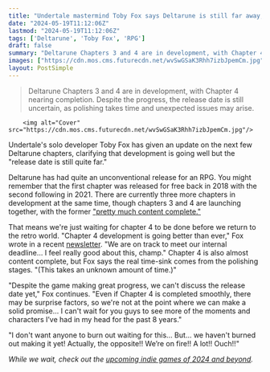 ```yaml
---
title: "Undertale mastermind Toby Fox says Deltarune is still far away, but 'We haven't burned out making it yet! Actually, the opposite!! We're on fire!! A lot!! Ouch!!'"
date: "2024-05-19T11:12:06Z"
lastmod: "2024-05-19T11:12:06Z"
tags: ['Deltarune', 'Toby Fox', 'RPG']
draft: false
summary: "Deltarune Chapters 3 and 4 are in development, with Chapter 4 nearing completion. Despite the progress, the release date is still uncertain, as polishing takes time and unexpected issues may arise."
images: ["https://cdn.mos.cms.futurecdn.net/wvSwGSaK3Rhh7izbJpemCm.jpg"]
layout: PostSimple
---
```

> Deltarune Chapters 3 and 4 are in development, with Chapter 4 nearing completion. Despite the progress, the release date is still uncertain, as polishing takes time and unexpected issues may arise.


        <img alt="Cover" src="https://cdn.mos.cms.futurecdn.net/wvSwGSaK3Rhh7izbJpemCm.jpg"/>
        
Undertale's solo developer Toby Fox has given an update on the next few Deltarune chapters, clarifying that development is going well but the "release date is still quite far."

Deltarune has had quite an unconventional release for an RPG. You might remember that the first chapter was released for free back in 2018 with the second following in 2021. There are currently three more chapters in development at the same time, though chapters 3 and 4 are launching together, with the former ["pretty much content complete."](https://www.gamesradar.com/deltarune-chapter-3-is-pretty-much-content-complete-and-the-throwback-jrpg-will-launch-with-chapter-4/)

That means we're just waiting for chapter 4 to be done before we return to the retro world. "Chapter 4 development is going better than ever," Fox wrote in a recent [newsletter](https://toby.fangamer.com/newsletters/spring24/). "We are on track to meet our internal deadline… I feel really good about this, champ." Chapter 4 is also almost content complete, but Fox says the real time-sink comes from the polishing stages. "(This takes an unknown amount of time.)"

"Despite the game making great progress, we can't discuss the release date yet," Fox continues. "Even if Chapter 4 is completed smoothly, there may be surprise factors, so we're not at the point where we can make a solid promise… I can't wait for you guys to see more of the moments and characters I’ve had in my head for the past 8 years."

"I don't want anyone to burn out waiting for this… But… we haven't burned out making it yet! Actually, the opposite!! We’re on fire!! A lot!! Ouch!!"

*While we wait, check out the *[<em>upcoming indie games of 2024 and beyond</em>](https://www.gamesradar.com/upcoming-indie-games/)*.*
        